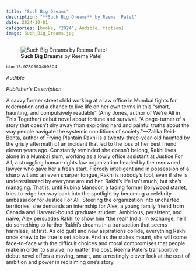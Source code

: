 ```yaml
---
title: "Such Big Dreams"
description: "**Such Big Dreams** by Reema  Patel"
date: 2024-10-01
categories: [books, "2024", Audible, fiction]
image: Such_Big_Dreams.jpg
---
```

![**Such Big Dreams** by Reema  Patel](Such_Big_Dreams.jpg){fig-align="left"}

<sup>isbn-13: 9780593499504</sup>

*Audible*

*Publisher's Description*

A savvy former street child working at a law office in Mumbai fights for
redemption and a chance to live life on her own terms in this “smart,
haunting, and compulsively readable” (Amy Jones, author of We’re All in
This Together) debut novel about fortune and survival. “A page-turner of a
story that doesn’t shy away from exploring hard and painful truths about
the way people navigate the systemic conditions of society.”—Zalika Reid-
Benta, author of Frying Plantain Rakhi is a twenty-three-year-old haunted
by the grisly aftermath of an incident that led to the loss of her best
friend eleven years ago. Constantly reminded she doesn’t belong, Rakhi
lives alone in a Mumbai slum, working as a lowly office assistant at
Justice For All, a struggling human-rights law organization headed by the
renowned lawyer who gave her a fresh start. Fiercely intelligent and in
possession of a sharp wit and an even sharper tongue, Rakhi is nobody’s
fool, even if she is underestimated by everyone around her. Rakhi’s life
isn’t much, but she’s managing. That is, until Rubina Mansoor, a fading
former Bollywood starlet, tries to edge her way back into the spotlight by
becoming a celebrity ambassador for Justice For All. Steering the
organization into uncharted territories, she demands an internship for
Alex, a young family friend from Canada and Harvard-bound graduate student.
Ambitious, persistent, and naïve, Alex persuades Rakhi to show him “the
real” India. In exchange, he’ll do something to further Rakhi’s dreams in a
transaction that seems harmless, at first. As old guilt and new aspirations
collide, everything Rakhi once knew to be true is set ablaze. And as the
stakes mount, she will come face-to-face with the difficult choices and
moral compromises that people make in order to survive, no matter the cost.
Reema Patel’s transportive debut novel offers a moving, smart, and
arrestingly clever look at the cost of ambition and power in reclaiming
one’s story.